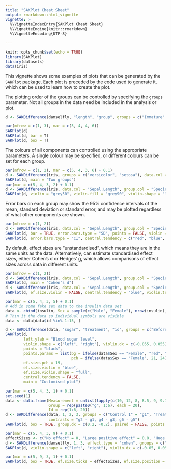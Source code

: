 ```yaml
---
title: "SAKPlot Cheat Sheet"
output: rmarkdown::html_vignette
vignette: >
  %\VignetteIndexEntry{SAKPlot Cheat Sheet}
  %\VignetteEngine{knitr::rmarkdown}
  %\VignetteEncoding{UTF-8}

---
```


```r
knitr::opts_chunk$set(echo = TRUE)
library(SAKPlot)
library(datasets)
data(iris)
```


This vignette shows some examples of plots that can be generated by the `SAKPlot` package. Each plot is preceded by the code used to generate it, which can be used to learn how to create the plot. 

The plotting order of the groups can be controlled by specifying the `groups` parameter. Not all groups in the data need be included in the analysis or plot.

```r

d <- SAKDifference(damselfly, "length", "group", groups = c("Immature" = "juvenile", "Mature" = "adult"))

par(mfrow = c(1, 3), mar = c(5, 4, 4, 6))
SAKPlot(d)
SAKPlot(d, bar = T)
SAKPlot(d, box = T)
```

The colours of all components can controlled using the appropriate parameters. A single colour may be specified, or different colours can be set for each group. 

```r
par(mfrow = c(1, 2), mar = c(5, 4, 3, 6) + 0.1)
d <- SAKDifference(iris, groups = c("versicolor", "setosa"), data.col = "Sepal.Length", group.col = "Species")
SAKPlot(d, main = "Two groups")
par(mar = c(5, 4, 3, 2) + 0.1)
d <- SAKDifference(iris, data.col = "Sepal.Length", group.col = "Species")
SAKPlot(d, violin = "grey50", violin.fill = "grey90", violin.shape = "left", points = SAKTransparent("black", 0.9), main = "Three groups")
```

Error bars on each group may show the 95% confidence intervals of the mean, standard deviation or standard error, and may be plotted regardless of what other components are shown.
 
```r
par(mfrow = c(1, 2))
d <- SAKDifference(iris, data.col = "Sepal.Length", group.col = "Species")
SAKPlot(d, bar = TRUE, error.bars.type = "SD", points = FALSE, violin = FALSE, main = "Bar chart with std. deviation")
SAKPlot(d, error.bars.type = "CI", central.tendency = c("red", "blue", "orange"), points = FALSE, violin = FALSE, main = "Mean and 95% CI")
```

By default, effect sizes are "unstandardised", which means they are in the same units as the data. Alternatively, \code{SAKDifference} can estimate standardised effect sizes, either Cohen's d or Hedges' g, which allows comparisons of effect sizes across data in different units.

```r
par(mfrow = c(1, 2))
d <- SAKDifference(iris, data.col = "Sepal.Length", group.col = "Species", effect.type = "cohens")
SAKPlot(d, main = "Cohen's d")
d <- SAKDifference(iris, data.col = "Sepal.Length", group.col = "Species", effect.type = "hedges", ci.conf = 0.9)
SAKPlot(d, ef.size.violin = FALSE, central.tendency = "blue", violin.trun = FALSE, main = "Hedges' g, 90% CI")
```

```r
par(mar = c(5, 4, 3, 5) + 0.1)
# Add in some fake sex data to the insulin data set
data <- cbind(insulin, Sex = sample(c("Male", "Female"), nrow(insulin), replace = TRUE))
# Thin it the data so individual symbols are visible
data <- data[data$id %in% 1:15, ]

d <- SAKDifference(data, "sugar", "treatment", "id", groups = c("Before insulin" = "before", "After insulin" = "after"), na.rm = TRUE)
SAKPlot(d, 
        left.ylab = "Blood sugar level",
        violin.shape = c("left", "right"), violin.dx = c(-0.055, 0.055), violin.width = 0.3, 
        points = "black",
        points.params = list(bg = ifelse(data$Sex == "Female", "red", "blue"), 
                             pch = ifelse(data$Sex == "Female", 21, 24)), 
        ef.size.pch = 19,
        ef.size.violin = "blue",
        ef.size.violin.shape = "full",
        central.tendency = FALSE,
        main = "Customised plot")
```

```r
par(mar = c(5, 4, 3, 1) + 0.1)
set.seed(1)
data <- data.frame(Measurement = unlist(lapply(c(10, 12, 8, 8.5, 9, 9.1), function(m) rnorm(20, m))),
                   Group = rep(paste0("g", 1:6), each = 20),
                   Id = rep(1:6, 20))
d <- SAKDifference(data, 1, 2, 3, groups = c("Control 1" = "g1", "Treatment 1" = "g2", "Control 2" = "g3", "Treatment 2" = "g4", "Control 3" = "g5", "Treatment 3" = "g6"), 
                   contrasts = "g2 - g1, g4 - g3, g6 - g5")
SAKPlot(d, box = TRUE, group.dx = c(0.2, -0.2), paired = FALSE, points = FALSE, box.pars = list(boxwex = 0.4), ef.size.violin = FALSE, main = "Group offsets")
```

```r
par(mar = c(5, 4, 3, 9) + 0.1)
effectSizes <- c("No effect" = 0, "Large positive effect" = 0.8, "Huge positive effect" = 2)
d <- SAKDifference(damselfly, 1, 3, effect.type = "cohen", groups = c("Juvenile" = "juvenile", "Adult" = "adult"), na.rm = TRUE)
SAKPlot(d, violin.shape = c("left", "right"), violin.dx = c(-0.05, 0.05), violin.width = 0.3, main = "Effect size interpretation, right", ef.size.ticks = effectSizes, ef.size.label = "", ef.size.las = 1)

par(mar = c(5, 9, 3, 1) + 0.1)
SAKPlot(d, box = TRUE, ef.size.ticks = effectSizes, ef.size.position = "below", ef.size.las = 1, main = "Effect size interpretation, below", ef.size.label = "")
```


